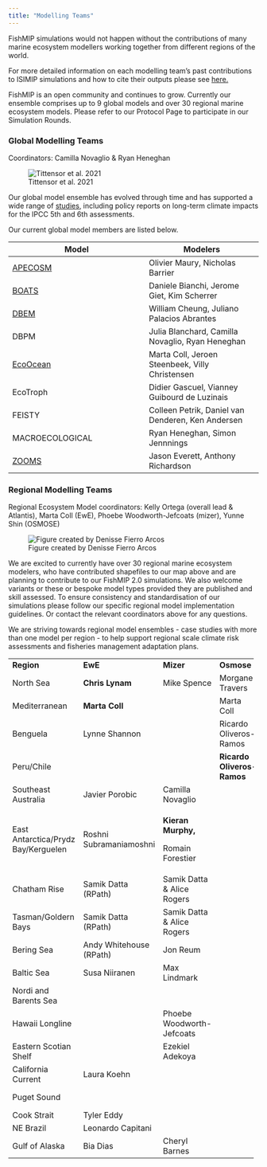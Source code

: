 ```yaml
---
title: "Modelling Teams"
---
```


FishMIP simulations would not happen without the contributions of many marine ecosystem modellers working together from different regions of the world.

For more detailed information on each modelling team's past contributions to ISIMIP simulations and how to cite their outputs please see [here.](https://www.isimip.org/impactmodels/)

FishMIP is an open community and continues to grow. Currently our ensemble comprises up to 9 global models and over 30 regional marine ecosystem models. Please refer to our Protocol Page to participate in our Simulation Rounds.

### Global Modelling Teams

Coordinators: Camilla Novaglio & Ryan Heneghan

![Tittensor et al. 2021](images/tittensoretal2021.png)

Our global model ensemble has evolved through time and has supported a wide range of [studies](publications.html), including policy reports on long-term climate impacts for the IPCC 5th and 6th assessments.

Our current global model members are listed below.

+--------------------------------------------------------------+---------------------------------------------------+
| Model                                                        | Modelers                                          |
+==============================================================+===================================================+
| [APECOSM](https://apecosm.org/)                              | Olivier Maury, Nicholas Barrier                   |
+--------------------------------------------------------------+---------------------------------------------------+
| [BOATS](https://earthsystemdynamics.org/models/boats/)       | Daniele Bianchi, Jerome Giet, Kim Scherrer        |
+--------------------------------------------------------------+---------------------------------------------------+
| [DBEM](https://coru.oceans.ubc.ca/research/)                 | William Cheung, Juliano Palacios Abrantes         |
+--------------------------------------------------------------+---------------------------------------------------+
| DBPM                                                         | Julia Blanchard, Camilla Novaglio, Ryan Heneghan  |
+--------------------------------------------------------------+---------------------------------------------------+
| [EcoOcean](https://ecopathinternational.org/ecoocean/)       | Marta Coll, Jeroen Steenbeek, Villy Christensen   |
+--------------------------------------------------------------+---------------------------------------------------+
| EcoTroph                                                     | Didier Gascuel, Vianney Guibourd de Luzinais      |
+--------------------------------------------------------------+---------------------------------------------------+
| FEISTY                                                       | Colleen Petrik, Daniel van Denderen, Ken Andersen |
+--------------------------------------------------------------+---------------------------------------------------+
| MACROECOLOGICAL                                              | Ryan Heneghan, Simon Jennnings                    |
+--------------------------------------------------------------+---------------------------------------------------+
| [ZOOMS](https://github.com/MathMarEcol/ZoopModelSizeSpectra) | Jason Everett, Anthony Richardson                 |
+--------------------------------------------------------------+---------------------------------------------------+

### Regional Modelling Teams

Regional Ecosystem Model coordinators: Kelly Ortega (overall lead & Atlantis), Marta Coll (EwE), Phoebe Woodworth-Jefcoats (mizer), Yunne Shin (OSMOSE)

![Figure created by Denisse Fierro Arcos](FishMIP_regional_models.png)

We are excited to currently have over 30 regional marine ecosystem modelers, who have contributed shapefiles to our map above and are planning to contribute to our FishMIP 2.0 simulations. We also welcome variants or these or bespoke model types provided they are published and skill assessed. To ensure consistency and standardisation of our simulations please follow our specific regional model implementation guidelines. Or contact the relevant coordinators above for any questions.

We are striving towards regional model ensembles - case studies with more than one model per region - to help support regional scale climate risk assessments and fisheries management adaptation plans.

+-------------------------------------+-------------------------+----------------------------+----------------------------+----------------------------------------+
| **Region**                          | **EwE**                 | **Mizer**                  | **Osmose**                 | **Atlantis**                           |
+-------------------------------------+-------------------------+----------------------------+----------------------------+----------------------------------------+
| North Sea                           | **Chris Lynam**         | Mike Spence                | Morgane Travers            |                                        |
+-------------------------------------+-------------------------+----------------------------+----------------------------+----------------------------------------+
| Mediterranean                       | **Marta Coll**          |                            | Marta Coll                 |                                        |
+-------------------------------------+-------------------------+----------------------------+----------------------------+----------------------------------------+
| Benguela                            | Lynne Shannon           |                            | Ricardo Oliveros-Ramos     | **Kelly Ortega**                       |
+-------------------------------------+-------------------------+----------------------------+----------------------------+----------------------------------------+
| Peru/Chile                          |                         |                            | **Ricardo Oliveros-Ramos** |                                        |
+-------------------------------------+-------------------------+----------------------------+----------------------------+----------------------------------------+
| Southeast Australia                 | Javier Porobic          | Camilla Novaglio           |                            | Beth Fulton                            |
+-------------------------------------+-------------------------+----------------------------+----------------------------+----------------------------------------+
| East Antarctica/Prydz Bay/Kerguelen | Roshni Subramaniamoshni | **Kieran Murphy,**         |                            | Ilaria Stollberg , Javier Porobic      |
|                                     |                         |                            |                            |                                        |
|                                     |                         | Romain Forestier           |                            |                                        |
+-------------------------------------+-------------------------+----------------------------+----------------------------+----------------------------------------+
| Chatham Rise                        | Samik Datta (RPath)     | Samik Datta & Alice Rogers |                            | VidetteMcGregor                        |
+-------------------------------------+-------------------------+----------------------------+----------------------------+----------------------------------------+
| Tasman/Goldern Bays                 | Samik Datta (RPath)     | Samik Datta & Alice Rogers |                            | VidetteMcGregor                        |
+-------------------------------------+-------------------------+----------------------------+----------------------------+----------------------------------------+
| Bering Sea                          | Andy Whitehouse (RPath) | Jon Reum                   |                            |                                        |
+-------------------------------------+-------------------------+----------------------------+----------------------------+----------------------------------------+
| Baltic Sea                          | Susa Niiranen           | Max Lindmark               |                            |                                        |
+-------------------------------------+-------------------------+----------------------------+----------------------------+----------------------------------------+
| Nordi and Barents Sea               |                         |                            |                            | Bérengère Husson                       |
+-------------------------------------+-------------------------+----------------------------+----------------------------+----------------------------------------+
| Hawaii Longline                     |                         | Phoebe Woodworth-Jefcoats  |                            | James Ruzicka & Caren Barcelo(ECOTRAN) |
+-------------------------------------+-------------------------+----------------------------+----------------------------+----------------------------------------+
| Eastern Scotian Shelf               |                         | Ezekiel Adekoya            |                            |                                        |
+-------------------------------------+-------------------------+----------------------------+----------------------------+----------------------------------------+
| California Current                  | Laura Koehn             |                            |                            | Isaac Kaplan                           |
+-------------------------------------+-------------------------+----------------------------+----------------------------+----------------------------------------+
| Puget Sound                         |                         |                            |                            | Hem Morzaria-Luna                      |
+-------------------------------------+-------------------------+----------------------------+----------------------------+----------------------------------------+
| Cook Strait                         | Tyler Eddy              |                            |                            |                                        |
+-------------------------------------+-------------------------+----------------------------+----------------------------+----------------------------------------+
| NE Brazil                           | Leonardo Capitani       |                            |                            |                                        |
+-------------------------------------+-------------------------+----------------------------+----------------------------+----------------------------------------+
| Gulf of Alaska                      | Bia Dias                | Cheryl Barnes              |                            |                                        |
+-------------------------------------+-------------------------+----------------------------+----------------------------+----------------------------------------+

#### 
